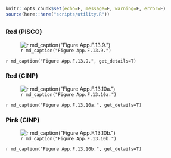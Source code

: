 ```r
knitr::opts_chunk$set(echo=F, message=F, warning=F, error=F)
source(here::here("scripts/utility.R"))
```

## {.tabset}

### Red (PISCO)

![`r md_caption("Figure App.F.13.9.")`](../img/cinms_cr/App.F.13.9.jpg)

`r md_caption("Figure App.F.13.9.", get_details=T)`

### Red (CINP)

![`r md_caption("Figure App.F.13.10a.")`](../img/cinms_cr/App.F.13.10a.Haliotis_rufescens_CINP.jpg)

`r md_caption("Figure App.F.13.10a.", get_details=T)`

### Pink (CINP)

![`r md_caption("Figure App.F.13.10b.")`](../img/cinms_cr/App.F.13.10b.Haliotis_corrugata_CINP.jpg)

`r md_caption("Figure App.F.13.10b.", get_details=T)`
